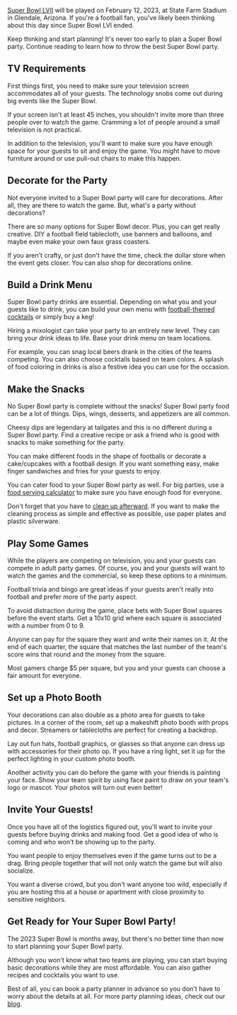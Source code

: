 <BlogImage />
<BlogInfo />

[Super Bowl LVII](https://www.cbssports.com/nfl/news/where-is-super-bowl-2023-location-date-time-tv-channel-for-super-bowl-57/) 
will be played on February 12, 2023, at State Farm Stadium in Glendale, Arizona. 
If you're a football fan, you've likely been thinking about this day since Super Bowl LVI ended.

Keep thinking and start planning! It's never too early to plan a Super Bowl party. Continue 
reading to learn how to throw the best Super Bowl party. 

<MobileAdSquare />
<DesktopAdSquare />

## TV Requirements

First things first, you need to make sure your television screen accommodates all of your guests. 
The technology snobs come out during big events like the Super Bowl.

If your screen isn't at least 45 inches, you shouldn't invite more than three people over to 
watch the game. Cramming a lot of people around a small television is not practical.

In addition to the television, you'll want to make sure you have enough space for your 
guests to sit and enjoy the game. You might have to move furniture around or use pull-out chairs to make this happen.

<MobileAdSquare />
<DesktopAdSquare />

## Decorate for the Party

Not everyone invited to a Super Bowl party will care for decorations. After all, they are there to 
watch the game. But, what's a party without decorations?

There are so many options for Super Bowl decor. Plus, you can get really creative. DIY a football 
field tablecloth, use banners and balloons, and maybe even make your own faux grass coasters.

If you aren't crafty, or just don't have the time, check the dollar store when the event gets closer. 
You can also shop for decorations online.

<MobileAdSquare />
<DesktopAdSquare />

## Build a Drink Menu

Super Bowl party drinks are essential. Depending on what you and your guests like to drink, you can 
build your own menu with 
[football-themed cocktails](https://www.pastemagazine.com/drink/football-cocktails-/4-football-themed-cocktails-to-drink-on-game-day/) 
or simply buy a keg!

Hiring a mixologist can take your party to an entirely new level. They can bring your drink 
ideas to life. Base your drink menu on team locations.

For example, you can snag local beers drank in the cities of the teams competing. You can also 
choose cocktails based on team colors. A splash of food coloring in drinks is also a festive idea 
you can use for the occasion.

<MobileAdSquare />
<DesktopAdSquare />

## Make the Snacks

No Super Bowl party is complete without the snacks! Super Bowl party food can be a lot of things. 
Dips, wings, desserts, and appetizers are all common.

Cheesy dips are legendary at tailgates and this is no different during a Super Bowl party. 
Find a creative recipe or ask a friend who is good with snacks to make something for the party.

You can make different foods in the shape of footballs or decorate a cake/cupcakes with a 
football design. If you want something easy, make finger sandwiches and fries for your guests to enjoy.

You can cater food to your Super Bowl party as well. For big parties, use a 
[food serving calculator](https://pitchinclub.com/resources/event-planning-tools)
to make sure you have enough food for everyone.

Don't forget that you have to 
[clean up afterward](https://pitchinclub.com/blog/party-set-up-and-after-party-clean-up). 
If you want to make the cleaning process 
as simple and effective as possible, use paper plates and plastic silverware.

<MobileAdSquare />
<DesktopAdSquare />

## Play Some Games

While the players are competing on television, you and your guests can compete in adult party games. Of course, you and your guests will want to watch the games and the commercial, so keep these options to a minimum.

Football trivia and bingo are great ideas if your guests aren't really into football and prefer more of the party aspect.

To avoid distraction during the game, place bets with Super Bowl squares before the event starts. Get a 10x10 grid where each square is associated with a number from 0 to 9.

Anyone can pay for the square they want and write their names on it. At the end of each quarter, the square that matches the last number of the team's score wins that round and the money from the square.

Most gamers charge $5 per square, but you and your guests can choose a fair amount for everyone.

<MobileAdSquare />
<DesktopAdSquare />

## Set up a Photo Booth

Your decorations can also double as a photo area for guests to take pictures. In a corner of the room, 
set up a makeshift photo booth with props and decor. Streamers or tablecloths are perfect for creating 
a backdrop.

Lay out fun hats, football graphics, or glasses so that anyone can dress up with accessories for their 
photo op. If you have a ring light, set it up for the perfect lighting in your custom photo booth.

Another activity you can do before the game with your friends is painting your face. Show your team 
spirit by using face paint to draw on your team's logo or mascot. Your photos will turn out even better!

<MobileAdSquare />
<DesktopAdSquare />

## Invite Your Guests!

Once you have all of the logistics figured out, you'll want to invite your guests before buying drinks 
and making food. Get a good idea of who is coming and who won't be showing up to the party.

You want people to enjoy themselves even if the game turns out to be a drag. Bring people together 
that will not only watch the game but will also socialize.

You want a diverse crowd, but you don't want anyone too wild, especially if you are hosting 
this at a house or apartment with close proximity to sensitive neighbors.

<MobileAdSquare />
<DesktopAdSquare />

##  Get Ready for Your Super Bowl Party!

The 2023 Super Bowl is months away, but there's no better time than now to start planning your Super 
Bowl party.

Although you won't know what two teams are playing, you can start buying basic decorations while 
they are most affordable. You can also gather recipes and cocktails you want to use.

Best of all, you can book a party planner in advance so you don't have to worry about the details 
at all. For more party planning ideas, check out our [blog](https://pitchinclub.com/blog/page/1).

<MobileAdSquare />
<MobileAd />

<DesktopAdSquare />

